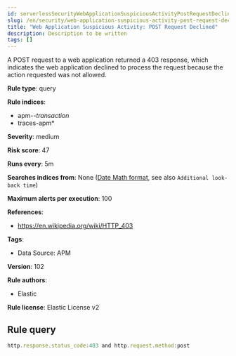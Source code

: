 ```yaml
---
id: serverlessSecurityWebApplicationSuspiciousActivityPostRequestDeclined
slug: /en/security/web-application-suspicious-activity-post-request-declined
title: "Web Application Suspicious Activity: POST Request Declined"
description: Description to be written
tags: []
---
```


<div id="web-application-suspicious-activity-post-request-declined"></div>

A POST request to a web application returned a 403 response, which indicates the web application declined to process the request because the action requested was not allowed.

**Rule type**: query

**Rule indices**: 

* apm-*-transaction*
* traces-apm*

**Severity**: medium

**Risk score**: 47

**Runs every**: 5m

**Searches indices from**: None ([Date Math format](((ref))/common-options.html#date-math), see also <DocLink id="serverlessSecurityRulesUiCreate" section="set-the-rules-schedule">`Additional look-back time`</DocLink>)

**Maximum alerts per execution**: 100

**References**: 

* https://en.wikipedia.org/wiki/HTTP_403

**Tags**: 

* Data Source: APM

**Version**: 102

**Rule authors**: 

* Elastic

**Rule license**: Elastic License v2

## Rule query

```js
http.response.status_code:403 and http.request.method:post

```
